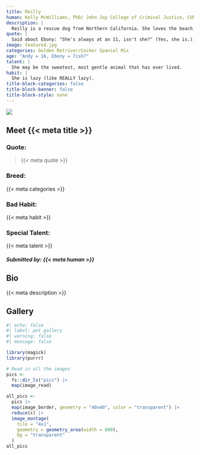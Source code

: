 ```yaml
---
title: Reilly
human: Kelly McWilliams, PhD/ John Jay College of Criminal Justice, CUNY
description: |
  Reilly is a rescue dog from Northern California. She loves the beach, tennis balls, and any/all types of treats. She spends her time in bed, lounging in the sun, and distracting her humans from work. Quarantine/2020 has been the best year of her life :).
quote: |
  Said about Ebony: "She's always at an 11, isn't she?" (Yes, she is.); Said about Andy: "The force is strong with this one."
image: featured.jpg
categories: Golden Retriver/Cocker Spaniel Mix
age: "Andy = 16, Ebony = 7ish?"
talent: |
  She may be the sweetest, most gentle animal that has ever lived.
habit: |
  She is lazy (like REALLY lazy).
title-block-categories: false
title-block-banner: false
title-block-style: none
---
```


::: grid
::: {#about-pet-text .g-col-12 .g-col-md-6}
![](featured.jpg){.lightbox}
:::

::: {.g-col-12 .g-col-md-6}
::: {simple-info}
# Meet {{< meta title >}}

### Quote: 

> {{< meta quote >}}

### Breed:

{{< meta categories >}}

### Bad Habit:

{{< meta habit >}}

### Special Talent:

{{< meta talent >}}
:::
:::
:::

##### Submitted by: {{< meta human >}}

## Bio

{{< meta description >}}

## Gallery

```r
#| echo: false
#| label: pet gallery
#| warning: false
#| message: false

library(magick)
library(purrr)

# Read in all the images
pics <-
  fs::dir_ls("pics") |>
  map(image_read)

all_pics <-
  pics |>
  map(image_border, geometry = "40x40", color = "transparent") |>
  reduce(c) |>
  image_montage(
    tile = "4x1",
    geometry = geometry_area(width = 600),
    bg = "transparent"
  )
all_pics
```